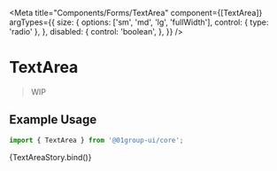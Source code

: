 
<Meta
  title="Components/Forms/TextArea"
  component={[TextArea]}
  argTypes={{
    size: {
      options: ['sm', 'md', 'lg', 'fullWidth'],
      control: { type: 'radio' },
    },
    disabled: {
      control: 'boolean',
    },
  }}
/>


# TextArea

> WIP

## Example Usage

```jsx
import { TextArea } from '@01group-ui/core';
```

<Canvas columns={2} withSource="close">
  <Story
    args={{
      defaultValue: '',
      value: '',
      placeholder: 'placeholder',
    }}
    name="TextArea"
  >
    {TextAreaStory.bind()}
  </Story>
</Canvas>

<ArgsTable of={TextArea} />
